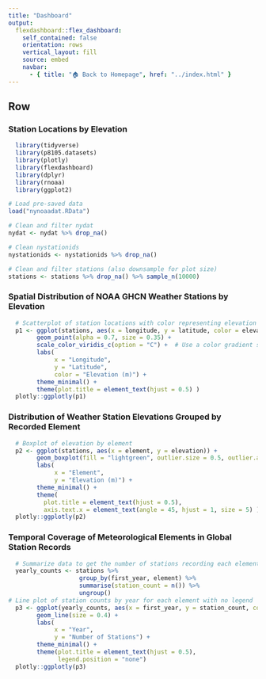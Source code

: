 ```yaml
---
title: "Dashboard"
output: 
  flexdashboard::flex_dashboard:
    self_contained: false
    orientation: rows
    vertical_layout: fill
    source: embed
    navbar:
      - { title: "🏠 Back to Homepage", href: "../index.html" }
---
```


Row {data-height=500}
-------------------------------------

### Station Locations by Elevation {.column width="50%"}

```r
  library(tidyverse)
  library(p8105.datasets)
  library(plotly)
  library(flexdashboard)
  library(dplyr)
  library(rnoaa)
  library(ggplot2)
```

```r
# Load pre-saved data
load("nynoaadat.RData")

# Clean and filter nydat
nydat <- nydat %>% drop_na()

# Clean nystationids
nystationids <- nystationids %>% drop_na()

# Clean and filter stations (also downsample for plot size)
stations <- stations %>% drop_na() %>% sample_n(10000)

```

### Spatial Distribution of NOAA GHCN Weather Stations by Elevation {.column width="50%"}

```r
  # Scatterplot of station locations with color representing elevation
  p1 <- ggplot(stations, aes(x = longitude, y = latitude, color = elevation)) +
        geom_point(alpha = 0.7, size = 0.35) +
        scale_color_viridis_c(option = "C") +  # Use a color gradient suitable for elevation
        labs(
             x = "Longitude",
             y = "Latitude",
             color = "Elevation (m)") +
        theme_minimal() +
        theme(plot.title = element_text(hjust = 0.5) )
  plotly::ggplotly(p1)
```

### Distribution of Weather Station Elevations Grouped by Recorded Element {.column width="100%"}

```r
  # Boxplot of elevation by element
  p2 <- ggplot(stations, aes(x = element, y = elevation)) +
        geom_boxplot(fill = "lightgreen", outlier.size = 0.5, outlier.alpha = 0.5) +
        labs(
             x = "Element",
             y = "Elevation (m)") +
        theme_minimal() +
        theme(
          plot.title = element_text(hjust = 0.5),
          axis.text.x = element_text(angle = 45, hjust = 1, size = 5) )
  plotly::ggplotly(p2)
```

### Temporal Coverage of Meteorological Elements in Global Station Records

```r
  # Summarize data to get the number of stations recording each element by year
  yearly_counts <- stations %>%
                    group_by(first_year, element) %>%
                    summarise(station_count = n()) %>%
                    ungroup()
# Line plot of station counts by year for each element with no legend
  p3 <- ggplot(yearly_counts, aes(x = first_year, y = station_count, color = element, size=0.5)) +
        geom_line(size = 0.4) +
        labs(
             x = "Year",
             y = "Number of Stations") +
        theme_minimal() +
        theme(plot.title = element_text(hjust = 0.5),
              legend.position = "none")
  plotly::ggplotly(p3)
```

